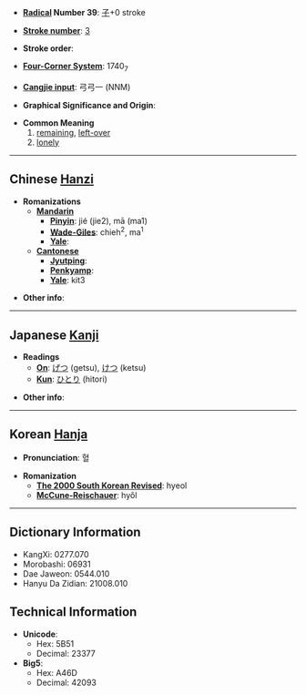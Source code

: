 * '''[[Wiktionary:Chinese radical index| Radical]] Number 39''': [[Wiktionary:Chinese radical index 子|子]]+0 stroke

* '''[[Wiktionary:Chinese total strokes index|Stroke number]]''': [[Wiktionary:Chinese total strokes index 3|3]]

* '''Stroke order''': 

* '''[[Wiktionary:Chinese four corner index|Four-Corner System]]''': 1740<sub>7</sub>

* '''[[Wiktionary:Chinese Cangjie index|Cangjie input]]''': 弓弓一 (NNM)

* '''Graphical Significance and Origin''': 

* '''Common Meaning'''
*#[[remaining]], [[left-over]]
*# [[lonely]]

----

== Chinese [[Hanzi]] ==

* '''Romanizations'''
** '''[[Mandarin]]'''
*** '''[[Pinyin]]''': jié (jie2), mā (ma1)
*** '''[[Wade-Giles]]''': chieh<sup>2</sup>, ma<sup>1</sup>
*** '''[[Yale]]''': 
** '''[[Cantonese]]'''
*** '''[[Jyutping]]''':
*** '''[[Penkyamp]]''': 
*** '''[[Yale]]''': kit3

* '''Other info''': 

----

== Japanese [[Kanji]] ==

* '''Readings'''
** '''[[On]]''': [[げつ]] (getsu), [[けつ]] (ketsu)
** '''[[Kun]]''': [[ひとり]] (hitori)

* '''Other info''':  

----

== Korean [[Hanja]] ==

* '''Pronunciation''': 혈

* '''Romanization'''
** '''[[The 2000 South Korean Revised Romanization|The 2000 South Korean Revised]]''': hyeol
** '''[[McCune-Reischauer]]''': hyŏl

----

== Dictionary Information ==

* KangXi: 0277.070
* Morobashi: 06931
* Dae Jaweon: 0544.010
* Hanyu Da Zidian: 21008.010

== Technical Information ==

* '''Unicode''':
** Hex: 5B51
** Decimal: 23377
* '''Big5''':
** Hex: A46D
** Decimal: 42093